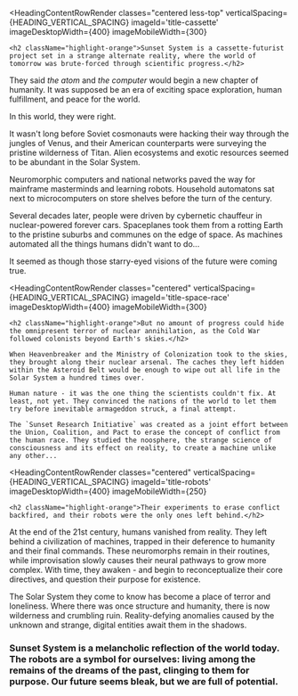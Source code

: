 ---
---


<HeadingContentRowRender 
    classes="centered less-top" 
    verticalSpacing={HEADING_VERTICAL_SPACING} 
    imageId='title-cassette' 
    imageDesktopWidth={400} 
    imageMobileWidth={300} 
>
    <h2 className="highlight-orange">Sunset System is a cassette-futurist project set in a strange alternate reality, where the world of tomorrow was brute-forced through scientific progress.</h2>
</HeadingContentRowRender>

They said *the atom* and *the computer* would begin a new chapter of humanity. It was supposed be an era of exciting space exploration, human fulfillment, and peace for the world.

In this world, they were right.

It wasn't long before Soviet cosmonauts were hacking their way through the jungles of Venus, and their American counterparts were surveying the pristine wilderness of Titan. Alien ecosystems and exotic resources seemed to be abundant in the Solar System.

Neuromorphic computers and national networks paved the way for mainframe masterminds and learning robots. Household automatons sat next to microcomputers on store shelves before the turn of the century.

Several decades later, people were driven by cybernetic chauffeur in nuclear-powered forever cars. Spaceplanes took them from a rotting Earth to the pristine suburbs and communes on the edge of space. As machines automated all the things humans didn't want to do... 

It seemed as though those starry-eyed visions of the future were coming true.

<HeadingContentRowRender 
    classes="centered" 
    verticalSpacing={HEADING_VERTICAL_SPACING} 
    imageId='title-space-race' 
    imageDesktopWidth={400} 
    imageMobileWidth={300} 
>
    <h2 className="highlight-orange">But no amount of progress could hide the omnipresent terror of nuclear annihilation, as the Cold War followed colonists beyond Earth's skies.</h2>
</HeadingContentRowRender>

    When Heavenbreaker and the Ministry of Colonization took to the skies, they brought along their nuclear arsenal. The caches they left hidden within the Asteroid Belt would be enough to wipe out all life in the Solar System a hundred times over.

    Human nature - it was the one thing the scientists couldn't fix. At least, not yet. They convinced the nations of the world to let them try before inevitable armageddon struck, a final attempt.
    
    The `Sunset Research Initiative` was created as a joint effort between the Union, Coalition, and Pact to erase the concept of conflict from the human race. They studied the noosphere, the strange science of consciousness and its effect on reality, to create a machine unlike any other...

<HeadingContentRowRender 
    classes="centered" 
    verticalSpacing={HEADING_VERTICAL_SPACING} 
    imageId='title-robots' 
    imageDesktopWidth={400} 
    imageMobileWidth={250} 
>
    <h2 className="highlight-orange">Their experiments to erase conflict backfired, and their robots were the only ones left behind.</h2>
</HeadingContentRowRender>
    
At the end of the 21st century, humans vanished from reality. They left behind a civilization of machines, trapped in their deference to humanity and their final commands. These neuromorphs remain in their routines, while improvisation slowly causes their neural pathways to grow more complex. With time, they awaken - and begin to reconceptualize their core directives, and question their purpose for existence.

The Solar System they come to know has become a place of terror and loneliness. Where there was once structure and humanity, there is now wilderness and crumbling ruin. Reality-defying anomalies caused by the unknown and strange, digital entities await them in the shadows.

<HeadingContentRow classes="centered" verticalSpacing={HEADING_VERTICAL_SPACING} client:only="react">
<h3 className="highlight-aqua">Sunset System is a melancholic reflection of the world today. The robots are a symbol for ourselves: living among the remains of the dreams of the past, clinging to them for purpose. Our future seems bleak, but we are full of potential.</h3>
</HeadingContentRow>
